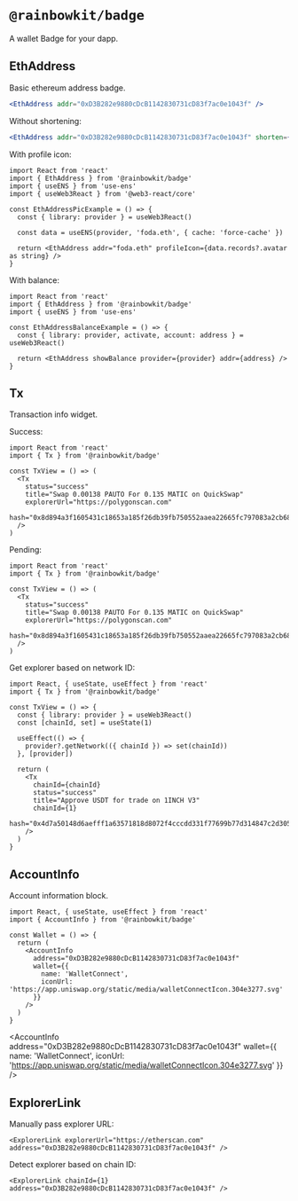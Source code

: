 
# `@rainbowkit/badge`

A wallet Badge for your dapp.

## EthAddress

Basic ethereum address badge.

```jsx
<EthAddress addr="0xD3B282e9880cDcB1142830731cD83f7ac0e1043f" />
```

<EthAddress addr="0xD3B282e9880cDcB1142830731cD83f7ac0e1043f" />

Without shortening:

```jsx
<EthAddress addr="0xD3B282e9880cDcB1142830731cD83f7ac0e1043f" shorten={false} />
```

<EthAddress addr="0xD3B282e9880cDcB1142830731cD83f7ac0e1043f" shorten={false} />

With profile icon:

```tsx
import React from 'react'
import { EthAddress } from '@rainbowkit/badge'
import { useENS } from 'use-ens'
import { useWeb3React } from '@web3-react/core'

const EthAddressPicExample = () => {
  const { library: provider } = useWeb3React()

  const data = useENS(provider, 'foda.eth', { cache: 'force-cache' })

  return <EthAddress addr="foda.eth" profileIcon={data.records?.avatar as string} />
}
```

<EthAddressPic />

With balance:

```tsx
import React from 'react'
import { EthAddress } from '@rainbowkit/badge'
import { useENS } from 'use-ens'

const EthAddressBalanceExample = () => {
  const { library: provider, activate, account: address } = useWeb3React()

  return <EthAddress showBalance provider={provider} addr={address} />
}
```

<EthAddressBalance />

## Tx

Transaction info widget.

Success:

```tsx
import React from 'react'
import { Tx } from '@rainbowkit/badge'

const TxView = () => (
  <Tx
    status="success"
    title="Swap 0.00138 PAUTO For 0.135 MATIC on QuickSwap"
    explorerUrl="https://polygonscan.com"
    hash="0x8d894a3f1605431c18653a185f26db39fb750552aaea22665fc797083a2cb68e"
  />
)
```

<Tx
  status="success"
  title="Swap 0.00138 PAUTO For 0.135 MATIC on QuickSwap"
  explorerUrl="https://polygonscan.com"
  hash="0x8d894a3f1605431c18653a185f26db39fb750552aaea22665fc797083a2cb68e"
/>

Pending:

```tsx
import React from 'react'
import { Tx } from '@rainbowkit/badge'

const TxView = () => (
  <Tx
    status="success"
    title="Swap 0.00138 PAUTO For 0.135 MATIC on QuickSwap"
    explorerUrl="https://polygonscan.com"
    hash="0x8d894a3f1605431c18653a185f26db39fb750552aaea22665fc797083a2cb68e"
  />
)
```

<Tx
  status="pending"
  title="Swap 0.00138 PAUTO For 0.135 MATIC on QuickSwap"
  explorerUrl="https://polygonscan.com"
  hash="0x8d894a3f1605431c18653a185f26db39fb750552aaea22665fc797083a2cb68e"
/>

Get explorer based on network ID:

```tsx
import React, { useState, useEffect } from 'react'
import { Tx } from '@rainbowkit/badge'

const TxView = () => {
  const { library: provider } = useWeb3React()
  const [chainId, set] = useState(1)

  useEffect(() => {
    provider?.getNetwork(({ chainId }) => set(chainId))
  }, [provider])

  return (
    <Tx
      chainId={chainId}
      status="success"
      title="Approve USDT for trade on 1INCH V3"
      chainId={1}
      hash="0x4d7a50148d6aefff1a63571818d8072f4cccdd331f77699b77d314847c2d3058"
    />
  )
}
```

<Tx
  status="success"
  title="Approve USDT for trade on 1INCH V3"
  chainId={1}
  hash="0x4d7a50148d6aefff1a63571818d8072f4cccdd331f77699b77d314847c2d3058"
/>

## AccountInfo

Account information block.

```tsx
import React, { useState, useEffect } from 'react'
import { AccountInfo } from '@rainbowkit/badge'

const Wallet = () => {
  return (
    <AccountInfo
      address="0xD3B282e9880cDcB1142830731cD83f7ac0e1043f"
      wallet={{
        name: 'WalletConnect',
        iconUrl: 'https://app.uniswap.org/static/media/walletConnectIcon.304e3277.svg'
      }}
    />
  )
}
```

<AccountInfo
  address="0xD3B282e9880cDcB1142830731cD83f7ac0e1043f"
  wallet={{
    name: 'WalletConnect',
    iconUrl: 'https://app.uniswap.org/static/media/walletConnectIcon.304e3277.svg'
  }}
/>

## ExplorerLink

Manually pass explorer URL:

```tsx
<ExplorerLink explorerUrl="https://etherscan.com" address="0xD3B282e9880cDcB1142830731cD83f7ac0e1043f" />
```

<ExplorerLink explorerUrl="https://etherscan.com" address="0xD3B282e9880cDcB1142830731cD83f7ac0e1043f" />

Detect explorer based on chain ID:

```tsx
<ExplorerLink chainId={1} address="0xD3B282e9880cDcB1142830731cD83f7ac0e1043f" />
```

<ExplorerLink chainId={1} address="0xD3B282e9880cDcB1142830731cD83f7ac0e1043f" />
